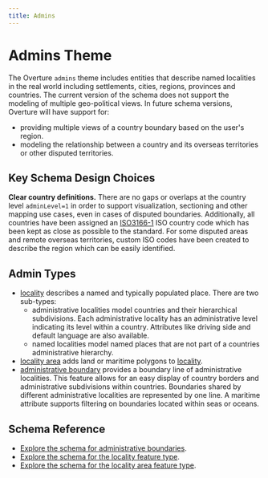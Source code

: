 ```yaml
---
title: Admins
---
```



# Admins Theme

The Overture `admins` theme includes entities that describe named localities in the real world including settlements, cities, regions, provinces and countries. The current version of the schema does not support the modeling of multiple geo-political views. In future schema versions, Overture will have support for:

- providing multiple views of a country boundary based on the user's region.
- modeling the relationship between a country and its overseas territories or other disputed territories.

<!--
add use cases here
-->

## Key Schema Design Choices

**Clear country definitions.** There are no gaps or overlaps at the country level `adminLevel=1` in order to support visualization, sectioning and other mapping use cases, even in cases of disputed boundaries. Additionally, all countries have been assigned an [ISO3166-1](https://www.iso.org/iso-3166-country-codes.html) ISO country code which has been kept as close as possible to the standard. For some disputed areas and remote overseas territories, custom ISO codes have been created to describe the region which can be easily identified.

## Admin Types

- [locality](/reference/admins/locality) describes a named and typically populated place. There are two sub-types:
   - administrative localities model countries and their hierarchical subdivisions. Each administrative locality has an administrative level indicating its level within a country. Attributes like driving side and default language are also available.
   - named localities model named places that are not part of a countries administrative hierarchy.
- [locality area](/reference/admins/localityArea) adds land or maritime polygons to [locality](/reference/admins/locality).
- [administrative boundary](/reference/admins/administrativeBoundary) provides a boundary line of administrative localities. This feature allows for an easy display of country borders and administrative subdivisions within countries. Boundaries shared by different administrative localities are represented by one line. A maritime attribute supports filtering on boundaries located within seas or oceans.

## Schema Reference

- [Explore the schema for administrative boundaries](/reference/admins/administrativeBoundary).
- [Explore the schema for the locality feature type](/reference/admins/locality).
- [Explore the schema for the locality area feature type](/reference/admins/localityArea).
